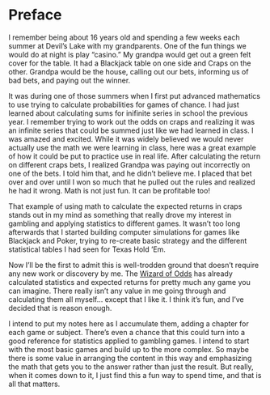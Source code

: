 # Preface {.unnumbered}

I remember being about 16 years old and spending a few weeks each summer at Devil's Lake with my grandparents. One of the fun things we would do at night is play "casino." My grandpa would get out a green felt cover for the table. It had a Blackjack table on one side and Craps on the other. Grandpa would be the house, calling out our bets, informing us of bad bets, and paying out the winner.

It was during one of those summers when I first put advanced mathematics to use trying to calculate probabilities for games of chance. I had just learned about calculating sums for inifinite series in school the previous year. I remember trying to work out the odds on craps and realizing it was an infinite series that could be summed just like we had learned in class. I was amazed and excited. While it was widely believed we would never actually use the math we were learning in class, here was a great example of how it could be put to practice use in real life. After calculating the return on different craps bets, I realized Grandpa was paying out incorrectly on one of the bets. I told him that, and he didn't believe me. I placed that bet over and over until I won so much that he pulled out the rules and realized he had it wrong. Math is not just fun. It can be profitable too!

That example of using math to calculate the expected returns in craps stands out in my mind as something that really drove my interest in gambling and applying statistics to different games. It wasn't too long afterwards that I started building computer simulations for games like Blackjack and Poker, trying to re-create basic strategy and the different statistical tables I had seen for Texas Hold 'Em.

Now I'll be the first to admit this is well-trodden ground that doesn't require any new work or discovery by me. The [Wizard of Odds](https://wizardofodds.com/) has already calculated statistics and expected returns for pretty much any game you can imagine. There really isn't any value in me going through and calculating them all myself... except that I like it. I think it's fun, and I've decided that is reason enough.

I intend to put my notes here as I accumulate them, adding a chapter for each game or subject. There's even a chance that this could turn into a good reference for statistics applied to gambling games. I intend to start with the most basic games and build up to the more complex. So maybe there is some value in arranging the content in this way and emphasizing the math that gets you to the answer rather than just the result. But really, when it comes down to it, I just find this a fun way to spend time, and that is all that matters.

